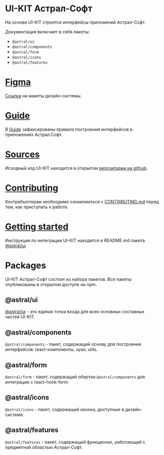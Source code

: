 # UI-KIT Астрал-Софт

На основе UI-KIT строятся интерфейсы приложений Астрал-Софт.

Документация включает в себя пакеты:
- ```@astral/ui```
-  ```@astral/components```
-  ```@astral/form```
-  ```@astral/icons```
-  ```@astral/features```

# [Figma](https://www.figma.com/file/3ghN4WjSgkKx5rETR64jqh/Sirius-Design-System-(%D0%90%D0%9A%D0%A2%D0%A3%D0%90%D0%9B%D0%AC%D0%9D%D0%9E)?type=design&node-id=95-1&mode=design&t=DjNljY1vpipptO7C-0)
[Ссылка](https://www.figma.com/file/3ghN4WjSgkKx5rETR64jqh/Sirius-Design-System-(%D0%90%D0%9A%D0%A2%D0%A3%D0%90%D0%9B%D0%AC%D0%9D%D0%9E)?type=design&node-id=95-1&mode=design&t=DjNljY1vpipptO7C-0) на макеты дизайн-системы.

# [Guide]()
В [Guide]() зафиксированы правила построения интерфейсов в приложениях Астрал.Софт.

# [Sources](https://github.com/kaluga-astral/frontend)
Исходный код UI-KIT находится в открытом [репозитории на github](https://github.com/kaluga-astral/frontend).

# [Contributing](https://github.com/kaluga-astral/frontend/blob/main/CONTRIBUTING.md)
Контрибьютерам необходимо ознакомиться с [CONTRIBUTING.md](https://github.com/kaluga-astral/frontend/blob/main/CONTRIBUTING.md) перед тем, как приступать к работе.

# [Getting started](https://www.npmjs.com/package/@astral/ui)
Инструкция по интеграции UI-KIT находится в README.md пакета [@astral/ui](https://www.npmjs.com/package/@astral/ui).

# Packages
UI-KIT Астрал-Софт состоит из набора пакетов.
Все пакеты опубликованы в открытом доступе на npm.

## @astral/ui
[@astral/ui](https://www.npmjs.com/package/@astral/ui) - это единая точка входа для всех основных составных частей UI-KIT.

## @astral/components
```@astral/components``` - пакет, содержащий основу для построения интерфейсов: react-компоненты, хуки, utils.

## @astral/form
```@astral/form``` - пакет, содержащий обертки ```@astral/components``` для интеграции с react-hook-form.

## @astral/icons
```@astral/icons``` - пакет, содержащий иконки, доступные в дизайн-системе.

## @astral/features
```@astral/features``` - пакет, содержащий функционал, работающий с предметной областью Астрал-Софт.

